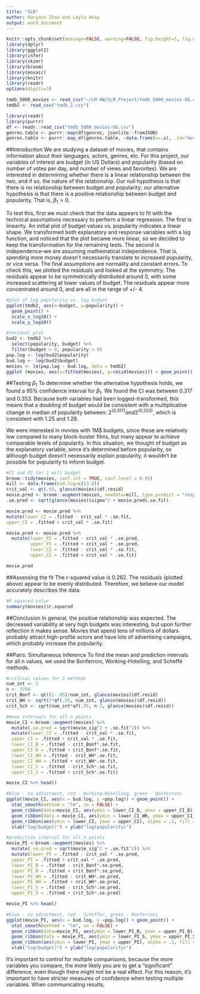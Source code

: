 ```yaml
---
title: "SLR"
author: Maryann Zhao and Leyla Akay
output: word_document
---
```


```r
knitr::opts_chunk$set(message=FALSE, warning=FALSE, fig.height=3, fig.width=5, fig.align = "center")
library(dplyr)
library(ggplot2)
library(infer)
library(skimr)
library(broom)
library(mosaic)
library(knitr)
library(readr)
options(digits=3)
```

```r
tmdb_5000_movies <- read_csv("~/LM HW/SLM_Project/tmdb_5000_movies-OG.csv")
tmdb2 <- read_csv("tmdb_2.csv")

library(readr)
library(purrr)
df <- readr::read_csv("tmdb_5000_movies-OG.csv")
genres.table <- purrr::map(df$genres, jsonlite::fromJSON)
genres.table <- purrr::map_df(genres.table, ~data.frame(x=.x), .id="movieID")
```
##Introduction
We are studying a dataset of movies, that contains information about their languages, actors, genres, etc. For this project, our variables of interest are budget (in US Dollars) and popularity (based on number of votes per day, and number of views and favorites). We are interested in determining whether there is a linear relationship between the two, and if so, the nature of the relationship. Our null hypothesis is that there is no relationship between budget and popularity; our alternative hypothesis is that there is a positive relationship between budget and popularity. That is, $\beta_1 > 0$. 

To test this, first we must check that the data appears to fit with the technical assumptions necessary to perform a linear regression. The first is linearity. An initial plot of budget values vs. popularity indicates a linear shape. We transformed both explanatory and response variables with a log function, and noticed that the plot became more linear, so we decided to keep the transformation for the remaining tests. The second is independence--we are assuming mathematical independence. That is, spending more money doesn't necessarily translate to increased popularity, or vice versa. The final assumptions are normality and constant errors. To check this, we plotted the residuals and looked at the symmetry. The residuals appear to be symmetrically distributed around 0, with some increased scattering at lower values of budget. The residuals appear more concentrated around 0, and are all in the range of +/- 4.  

```r
#plot of log popularity vs. log budget
ggplot(tmdb2, aes(x=budget, y=popularity)) +
  geom_point() +
  scale_x_log10() +
  scale_y_log10()

#residual plot
bud2 <- tmdb2 %>% 
  select(popularity, budget) %>%
  filter(budget > 0, popularity > 0)
pop.log <- log(bud2$popularity)
bud.log <- log(bud2$budget)
movies <- lm(pop.log ~ bud.log, data = tmdb2)
ggplot (movies, aes(x=fitted(movies), y=resid(movies))) + geom_point()
```
##Testing $\beta_1$
To determine whether the alternative hypothesis holds, we found a 95% confidence interval for $\beta_1$. We found the CI was between 0.317 and 0.353. Because both variables had been logged-transformed, this means that a doubling of budget would be consistent with a multiplicative change in median of popularity between:
$2^(0.317) and 2^(0.353)$, which is consistent with 1.25 and 1.28. 

We were interested in movies with 1M$ budgets, since these are relatively low compared to many block-buster films, but many appear to achieve comparable levels of popularity. In this situation, we thought of budget as the explanatory variable, since it's determined before popularity, so although budget doesn't necessarily explain popularity, it wouldn't be possible for popularity to inform budget. 

```r
#CI and PI for 1 mill budget
broom::tidy(movies, conf.int = TRUE, conf.level = 0.95)
mill <- data.frame(bud.log=c(13.8))
crit_val <- qt(.95, glance(movies)$df.resid)
movie.pred <- broom::augment(movies, newdata=mill, type.predict = "response")
.se.pred <- sqrt(glance(movies)$sigma^2 + movie.pred$.se.fit)

movie.pred <- movie.pred %>%
mutate(lower_CI = .fitted - crit_val * .se.fit,
upper_CI = .fitted + crit_val * .se.fit)

movie.pred <- movie.pred %>%
  mutate(lower_PI = .fitted - crit_val * .se.pred,
         upper_PI = .fitted + crit_val * .se.pred, 
         lower_CI = .fitted - crit_val * .se.fit, 
         upper_CI = .fitted + crit_val * .se.fit)

movie.pred
```

##Assessing the fit
The r-squared value is 0.262. The residuals (plotted above) appear to be evenly distributed. Therefore, we believe our model accurately describes the data. 

```r
#R squared value
summary(movies)$r.squared
```

##Conclusion
In general, the positive relationship was expected. The decreased variability at very high budgets was interesting, but upon further reflection it makes sense. Movies that spend tens of millions of dollars probably attract high-profile actors and have lots of advertising campaigns, which probably increase the popularity. 

##Pairs: Simultaneous Inference
To find the mean and prediction intervals for all n values, we used the Bonferroni, Working-Hotelling, and Scheffé methods. 

```r
#critical values for 3 methods
num_int <- 3
n <- 3766
crit_Bonf <- qt((1-.05)/num_int, glance(movies)$df.resid)
crit_WH <- sqrt(2*qf(.95, num_int, glance(movies)$df.resid))
crit_Sch <- sqrt(num_int*qf(.95, n-2, glance(movies)$df.resid))

#mean intervals for all n points
movie_CI <-broom::augment(movies) %>%
  mutate(.se.pred = sqrt(movie_sig^2 + .se.fit^2)) %>%
  mutate(lower_CI = .fitted - crit_val * .se.fit,
  upper_CI = .fitted + crit_val * .se.fit, 
  lower_CI_B = .fitted - crit_Bonf*.se.fit,
  upper_CI_B = .fitted + crit_Bonf*.se.fit, 
  lower_CI_WH = .fitted - crit_WH*.se.fit,
  upper_CI_WH = .fitted + crit_WH*.se.fit,
  lower_CI_S = .fitted - crit_Sch*.se.fit,
  upper_CI_S = .fitted + crit_Sch*.se.fit)

movie_CI %>% head()

#blue - no adjustment, red - Working-Hotelling, green - Bonferroni
ggplot(movie_CI, aes(x = bud.log, y =pop.log)) + geom_point() +
  stat_smooth(method = "lm", se = FALSE) +
  geom_ribbon(data=movie_CI, aes(ymin = lower_CI_B, ymax = upper_CI_B), alpha = .2, fill = "green") +
  geom_ribbon(data = movie_CI, aes(ymin = lower_CI_WH, ymax = upper_CI_WH), alpha = .2, fill = "red") +
  geom_ribbon(aes(ymin = lower_CI, ymax = upper_CI), alpha = .2, fill = "blue") +
  xlab("log(budget)") + ylab("log(popularity)")

#prediction interval for all n points
movie_PI <-broom::augment(movies) %>%
  mutate(.se.pred = sqrt(movie_sig^2 + .se.fit^2)) %>%
  mutate(lower_PI = .fitted - crit_val * .se.pred,
  upper_PI = .fitted + crit_val * .se.pred, 
  lower_PI_B = .fitted - crit_Bonf*.se.pred,
  upper_PI_B = .fitted + crit_Bonf*.se.pred, 
  lower_PI_WH = .fitted - crit_WH*.se.pred,
  upper_PI_WH = .fitted + crit_WH*.se.pred,
  lower_PI_S = .fitted - crit_Sch*.se.pred,
  upper_PI_S = .fitted + crit_Sch*.se.pred)

movie_PI %>% head()

#blue - no adjustment, red - Scheffer, green - Bonferroni
ggplot(movie_PI, aes(x = bud.log, y =pop.log)) + geom_point() +
  stat_smooth(method = "lm", se = FALSE) +
  geom_ribbon(data=movie_PI, aes(ymin = lower_PI_B, ymax = upper_PI_B), alpha = .2, fill = "green") +
  geom_ribbon(data = movie_PI, aes(ymin = lower_PI_S, ymax = upper_PI_S), alpha = .2, fill = "red") +
  geom_ribbon(aes(ymin = lower_PI, ymax = upper_PI), alpha = .2, fill = "blue") +
  xlab("log(budget)") + ylab("log(popularity)")

```


It's important to control for multiple comparisons, because the more variables you compare, the more likely you are to get a "significant" difference, even though there might not be a real effect. For this reason, it's important to have stricter measures of confidence when testing multiple variables. 
When communicating results, 

